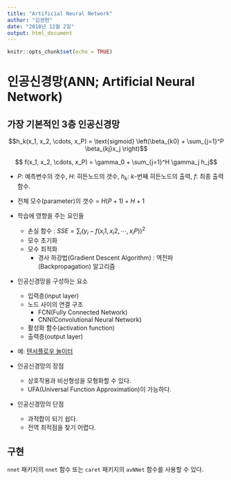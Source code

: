 ```yaml
---
title: "Artificial Neural Network"
author: "김권현"
date: "2018년 12월 2일"
output: html_document
---
```


```r
knitr::opts_chunk$set(echo = TRUE)
```

# 인공신경망(ANN; Artificial Neural Network)

## 가장 기본적인 3층 인공신경망

$$h_k(x_1, x_2, \cdots, x_P) = \text{sigmoid} \left(\beta_{k0} + \sum_{j=1}^P \beta_{kj}x_j \right)$$

$$ f(x_1, x_2, \cdots, x_P) = \gamma_0 + \sum_{j=1}^H \gamma_j h_j$$

- $P$: 예측변수의 갯수, $H$: 히든노드의 갯수, $h_k$: $k$-번째 히든노드의 출력, $f$: 최종 출력 함수.

- 전체 모수(parameter)의 갯수 = $H(P+1)+H+1$

* 학습에 영향을 주는 요인들
    - 손실 함수 : $SSE = \sum_{i} (y_i - f(x_i1, x_i2, \cdots, x_iP))^2$
    - 모수 초기화 
    - 모수 최적화 
        - 경사 하강법(Gradient Descent Algorithm) : 역전파(Backpropagation) 알고리즘
        
* 인공신경망을 구성하는 요소
    - 입력층(input layer)
    - 노드 사이의 연결 구조 
        - FCN(Fully Connected Network) 
        - CNN(Convolutional Neural Network)
    - 활성화 함수(activation function)
    - 출력층(output layer)
    
* 예: [텐서플로우 놀이터](https://playground.tensorflow.org/#activation=tanh&batchSize=10&dataset=circle&regDataset=reg-plane&learningRate=0.03&regularizationRate=0&noise=0&networkShape=4,2&seed=0.18148&showTestData=false&discretize=false&percTrainData=50&x=true&y=true&xTimesY=false&xSquared=false&ySquared=false&cosX=false&sinX=false&cosY=false&sinY=false&collectStats=false&problem=classification&initZero=false&hideText=false)

* 인공신경망의 장점
    - 상호작용과 비선형성을 모형화할 수 있다.
    - UFA(Universal Function Approximation)이 가능하다.

* 인공신경망의 단점
    - 과적합이 되기 쉽다.
    - 전역 최적점을 찾기 어렵다.
  

## 구현

`nnet` 패키지의 `nnet` 함수 또는 `caret` 패키지의 `avNNet` 함수를 사용할 수 있다. 






   